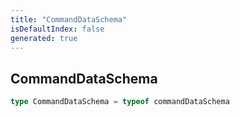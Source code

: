```yaml
---
title: "CommandDataSchema"
isDefaultIndex: false
generated: true
---
```



<!-- This file was generated from the CommandKit source. Do not modify. Instead, re-run the "docgen" script -->


## CommandDataSchema

<GenerationInfo sourceFile="packages/commandkit/src/app/handlers/AppCommandHandler.ts" sourceLine="133" packageName="commandkit" />



```ts title="Signature"
type CommandDataSchema = typeof commandDataSchema
```
